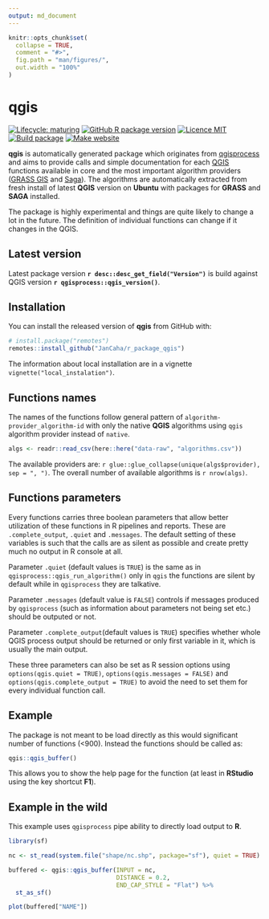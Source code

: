 ```yaml
---
output: md_document
---
```


<!-- README.md is generated from README.Rmd. Please edit that file -->

```r
knitr::opts_chunk$set(
  collapse = TRUE,
  comment = "#>",
  fig.path = "man/figures/",
  out.width = "100%"
)
```

# qgis

<!-- badges: start -->
[![Lifecycle: maturing](https://img.shields.io/badge/lifecycle-maturing-yellow)](https://lifecycle.r-lib.org/articles/stages.html#maturing)
[![GitHub R package version](https://img.shields.io/github/r-package/v/JanCaha/r_package_qgis)](https://github.com/JanCaha/r_package_qgis/blob/master/DESCRIPTION)
[![Licence MIT](https://img.shields.io/badge/licence-MIT-blue)](https://github.com/JanCaha/r_package_qgis/blob/master/LICENSE.md)
[![Build package](https://github.com/JanCaha/r_package_qgis/actions/workflows/build_package.yaml/badge.svg)](https://github.com/JanCaha/r_package_qgis/actions/workflows/build_package.yaml)
[![Make website](https://github.com/JanCaha/r_package_qgis/actions/workflows/make_web.yaml/badge.svg)](https://github.com/JanCaha/r_package_qgis/actions/workflows/make_web.yaml)

<!-- badges: end -->

**qgis** is automatically generated package which originates from [qgisprocess](https://github.com/paleolimbot/qgisprocess) and aims to provide calls and simple documentation for each [QGIS](https://qgis.org/en/site/) functions available in core and the most important algorithm providers ([GRASS GIS](https://grass.osgeo.org/) and [Saga](http://www.saga-gis.org/)). The algorithms are automatically extracted from fresh install of latest **QGIS** version on **Ubuntu** with packages for **GRASS** and **SAGA** installed.

The package is highly experimental and things are quite likely to change a lot in the future. The definition of individual functions can change if it changes in the QGIS.

## Latest version

Latest package version **`r desc::desc_get_field("Version")`** is build against QGIS version **`r qgisprocess::qgis_version()`**.

## Installation

You can install the released version of **qgis** from GitHub with:

``` r
# install.package("remotes")
remotes::install_github("JanCaha/r_package_qgis")
```

The information about local installation are in a vignette `vignette("local_instalation")`.

## Functions names

The names of the functions follow general pattern of `algorithm-provider_algorithm-id` with only the native **QGIS** algorithms using `qgis` algorithm provider instead of `native`. 

```r
algs <- readr::read_csv(here::here("data-raw", "algorithms.csv"))
```

The available providers are: `r glue::glue_collapse(unique(algs$provider), sep = ", ")`. The overall number of available algorithms is `r nrow(algs)`.

## Functions parameters

Every functions carries three boolean parameters that allow better utilization of these functions in R pipelines and reports. These are `.complete_output`, `.quiet` and `.messages`. The default setting of these variables is such that the calls are as silent as possible and create pretty much no output in R console at all.

Parameter `.quiet` (default values is `TRUE`) is the same as in `qgisprocess::qgis_run_algorithm()` only in `qgis` the functions are silent by default while in `qgisprocess` they are talkative.

Parameter `.messages` (default value is `FALSE`) controls if messages produced by `qgisprocess` (such as information about parameters not being set etc.) should be outputed or not.

Parameter `.complete_output`(default values is `TRUE`) specifies whether whole QGIS process output should be returned or only first variable in it, which is usually the main output.

These three parameters can also be set as R session options using `options(qgis.quiet = TRUE)`, `options(qgis.messages = FALSE)` and `options(qgis.complete_output = TRUE)` to avoid the need to set them for every individual function call.

## Example

The package is not meant to be load directly as this would significant number of functions (<900). Instead the functions should be called as: 

```r
qgis::qgis_buffer()
```

This allows you to show the help page for the function (at least in **RStudio** using the key shortcut **F1**).

## Example in the wild

This example uses `qgisprocess` pipe ability to directly load output to **R**.

```r
library(sf)

nc <- st_read(system.file("shape/nc.shp", package="sf"), quiet = TRUE)

buffered <- qgis::qgis_buffer(INPUT = nc, 
                              DISTANCE = 0.2, 
                              END_CAP_STYLE = "Flat") %>% 
  st_as_sf()

plot(buffered["NAME"])
```

